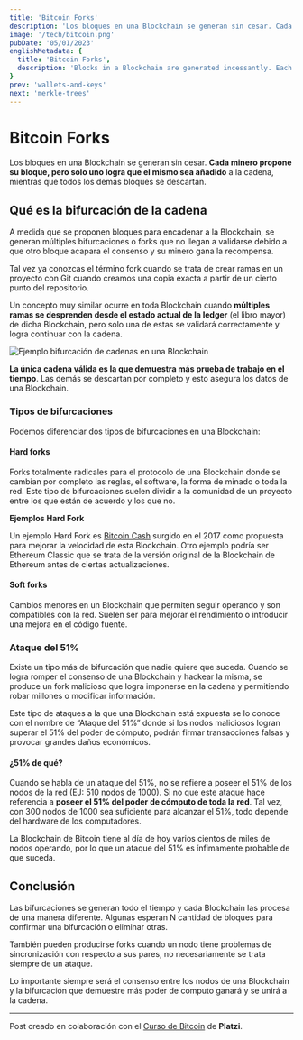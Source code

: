 ```yaml
---
title: 'Bitcoin Forks'
description: 'Los bloques en una Blockchain se generan sin cesar. Cada minero propone su bloque, pero solo uno logra que el mismo sea añadido a la cadena, mientras que todos los demás bloques se descartan.'
image: '/tech/bitcoin.png'
pubDate: '05/01/2023'
englishMetadata: {
  title: 'Bitcoin Forks',
  description: 'Blocks in a Blockchain are generated incessantly. Each miner proposes its block, but only one manages to have it added to the chain, while all the other blocks are discarded.'
}
prev: 'wallets-and-keys'
next: 'merkle-trees'
---
```


# Bitcoin Forks

Los bloques en una Blockchain se generan sin cesar. **Cada minero propone su bloque, pero solo uno logra que el mismo sea añadido** a la cadena, mientras que todos los demás bloques se descartan.

## Qué es la bifurcación de la cadena

A medida que se proponen bloques para encadenar a la Blockchain, se generan múltiples bifurcaciones o forks que no llegan a validarse debido a que otro bloque acapara el consenso y su minero gana la recompensa.

Tal vez ya conozcas el término fork cuando se trata de crear ramas en un proyecto con Git cuando creamos una copia exacta a partir de un cierto punto del repositorio.

Un concepto muy similar ocurre en toda Blockchain cuando **múltiples ramas se desprenden desde el estado actual de la ledger** (el libro mayor) de dicha Blockchain, pero solo una de estas se validará correctamente y logra continuar con la cadena.

![Ejemplo bifurcación de cadenas en una Blockchain](/images/bitcoin-forks.png)

**La única cadena válida es la que demuestra más prueba de trabajo en el tiempo**. Las demás se descartan por completo y esto asegura los datos de una Blockchain.

### Tipos de bifurcaciones

Podemos diferenciar dos tipos de bifurcaciones en una Blockchain:

#### Hard forks

Forks totalmente radicales para el protocolo de una Blockchain donde se cambian por completo las reglas, el software, la forma de minado o toda la red. Este tipo de bifurcaciones suelen dividir a la comunidad de un proyecto entre los que están de acuerdo y los que no.

**Ejemplos Hard Fork**

Un ejemplo Hard Fork es [Bitcoin Cash](https://external.ink?to=https://coinmarketcap.com/es/currencies/bitcoin-cash/) surgido en el 2017 como propuesta para mejorar la velocidad de esta Blockchain. Otro ejemplo podría ser Ethereum Classic que se trata de la versión original de la Blockchain de Ethereum antes de ciertas actualizaciones.

#### Soft forks

Cambios menores en un Blockchain que permiten seguir operando y son compatibles con la red. Suelen ser para mejorar el rendimiento o introducir una mejora en el código fuente.

### Ataque del 51%

Existe un tipo más de bifurcación que nadie quiere que suceda. Cuando se logra romper el consenso de una Blockchain y hackear la misma, se produce un fork malicioso que logra imponerse en la cadena y permitiendo robar millones o modificar información.

Este tipo de ataques a la que una Blockchain está expuesta se lo conoce con el nombre de “Ataque del 51%” donde si los nodos maliciosos logran superar el 51% del poder de cómputo, podrán firmar transacciones falsas y provocar grandes daños económicos.

#### ¿51% de qué?

Cuando se habla de un ataque del 51%, no se refiere a poseer el 51% de los nodos de la red (EJ: 510 nodos de 1000). Si no que este ataque hace referencia a **poseer el 51% del poder de cómputo de toda la red**. Tal vez, con 300 nodos de 1000 sea suficiente para alcanzar el 51%, todo depende del hardware de los computadores.

La Blockchain de Bitcoin tiene al día de hoy varios cientos de miles de nodos operando, por lo que un ataque del 51% es ínfimamente probable de que suceda.

## Conclusión

Las bifurcaciones se generan todo el tiempo y cada Blockchain las procesa de una manera diferente. Algunas esperan N cantidad de bloques para confirmar una bifurcación o eliminar otras.

También pueden producirse forks cuando un nodo tiene problemas de sincronización con respecto a sus pares, no necesariamente se trata siempre de un ataque.

Lo importante siempre será el consenso entre los nodos de una Blockchain y la bifurcación que demuestre más poder de computo ganará y se unirá a la cadena.

---
Post creado en colaboración con el [Curso de Bitcoin](https://external.ink?to=https://platzi.com/cursos/bitcoin-developers/) de **Platzi**.
